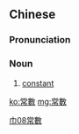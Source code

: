{{also|常数}}
==Chinese==
{{zh-forms|s=常数}}

===Pronunciation===
{{zh-pron
|m=chángshù
|c=soeng4 sou3
|cat=n
}}

===Noun===
{{zh-noun}}

# [[constant]]

[[Category:zh:Mathematics|巾08常數]]

[[ko:常數]]
[[mg:常數]]